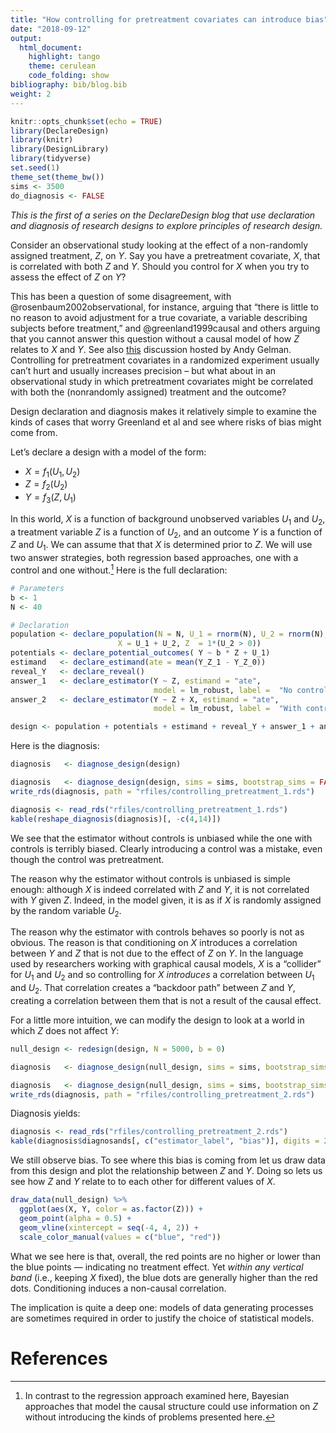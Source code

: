 ```yaml
---
title: "How controlling for pretreatment covariates can introduce bias"
date: "2018-09-12"
output:
  html_document:
    highlight: tango
    theme: cerulean
    code_folding: show
bibliography: bib/blog.bib
weight: 2
---
```


```r
knitr::opts_chunk$set(echo = TRUE)
library(DeclareDesign)
library(knitr)
library(DesignLibrary)
library(tidyverse)
set.seed(1)
theme_set(theme_bw())
sims <- 3500
do_diagnosis <- FALSE
```

*This is the first of a series on the DeclareDesign blog that use declaration and diagnosis of research designs to explore principles of research design.*

Consider an observational study looking at the effect of a non-randomly assigned treatment, $Z$, on $Y$. Say you have a pretreatment covariate, $X$, that is correlated with both $Z$ and $Y$. Should you control for $X$ when you try to assess the effect of $Z$ on $Y$?

This has been a question of some disagreement, with @rosenbaum2002observational, for instance, arguing that "there is little to no reason to avoid adjustment for a true covariate, a variable describing subjects before treatment," and @greenland1999causal and others arguing that you cannot answer this question without a causal model of how $Z$ relates to $X$ and $Y$. See also [this](https://andrewgelman.com/2009/07/23/pearls_and_gelm/) discussion hosted by Andy Gelman.  Controlling for pretreatment covariates in a randomized experiment usually can't hurt and usually increases precision -- but what about in an observational study in which pretreatment covariates might be correlated with both the (nonrandomly assigned) treatment and the outcome?

Design declaration and diagnosis makes it relatively simple to examine the kinds of cases that worry Greenland et al and see where risks of bias might come from. 

Let's declare a design with a model of the form:

* $X = f_1(U_1, U_2)$
* $Z = f_2(U_2)$
* $Y = f_3(Z, U_1)$

In this world, $X$ is a function of background unobserved variables $U_1$ and $U_2$, a treatment variable $Z$ is a function of $U_2$, and an outcome $Y$ is a function of $Z$ and $U_1$. We can assume that that $X$ is determined prior to $Z$. We will use two answer strategies, both regression based approaches, one with a control and one without.^[In contrast to the regression approach examined here, Bayesian approaches that model the causal structure could use information on $Z$ without introducing the kinds of problems presented here.] Here is the full declaration:

```r
# Parameters
b <- 1
N <- 40

# Declaration
population <- declare_population(N = N, U_1 = rnorm(N), U_2 = rnorm(N),
                        X = U_1 + U_2, Z  = 1*(U_2 > 0))
potentials <- declare_potential_outcomes( Y ~ b * Z + U_1)
estimand   <- declare_estimand(ate = mean(Y_Z_1 - Y_Z_0))
reveal_Y   <- declare_reveal() 
answer_1   <- declare_estimator(Y ~ Z, estimand = "ate", 
                                model = lm_robust, label =  "No control")
answer_2   <- declare_estimator(Y ~ Z + X, estimand = "ate", 
                                model = lm_robust, label =  "With control")

design <- population + potentials + estimand + reveal_Y + answer_1 + answer_2
```


Here is the diagnosis:

```r
diagnosis   <- diagnose_design(design)
```

```r
diagnosis   <- diagnose_design(design, sims = sims, bootstrap_sims = FALSE)
write_rds(diagnosis, path = "rfiles/controlling_pretreatment_1.rds")
```


```r
diagnosis <- read_rds("rfiles/controlling_pretreatment_1.rds")
kable(reshape_diagnosis(diagnosis)[, -c(4,14)])
```

We see that the estimator without controls is unbiased while the one with controls is terribly biased. Clearly introducing a control was a mistake, even though the control was pretreatment. 

The reason why the estimator without controls is unbiased is simple enough: although $X$ is indeed correlated with $Z$ and $Y$, it is not correlated with $Y$ given $Z$. Indeed, in the model given, it is as if $X$ is randomly assigned by the random variable $U_2$.

The reason why the estimator with controls behaves so poorly is not as obvious. The reason is that conditioning on $X$ introduces a correlation between $Y$ and $Z$ that is not due to the effect of $Z$ on $Y$. In the language used by researchers working with graphical causal models, $X$ is a "collider" for $U_1$ and $U_2$ and so controlling for $X$ *introduces* a correlation between $U_1$ and $U_2$. That correlation creates a "backdoor path" between $Z$ and $Y$, creating a correlation between them that is not a result of the causal effect.

For a little more intuition, we can modify the design to look at a world in which $Z$ does not affect $Y$:

```r
null_design <- redesign(design, N = 5000, b = 0)
```

```r
diagnosis   <- diagnose_design(null_design, sims = sims, bootstrap_sims = FALSE)
```

```r
diagnosis   <- diagnose_design(null_design, sims = sims, bootstrap_sims = FALSE)
write_rds(diagnosis, path = "rfiles/controlling_pretreatment_2.rds")
```

Diagnosis yields:

```r
diagnosis <- read_rds("rfiles/controlling_pretreatment_2.rds")
kable(diagnosis$diagnosands[, c("estimator_label", "bias")], digits = 2)
```

We still observe bias. To see where this bias is coming from let us draw data from this design and plot the relationship between $Z$ and $Y$. Doing so lets us see how $Z$ and $Y$ relate to to each other for different values of $X$.

```r
draw_data(null_design) %>%
  ggplot(aes(X, Y, color = as.factor(Z))) + 
  geom_point(alpha = 0.5) + 
  geom_vline(xintercept = seq(-4, 4, 2)) +
  scale_color_manual(values = c("blue", "red"))
```

What we see here is that, overall, the red points are no higher or lower than the blue points --- indicating no treatment effect. Yet *within any vertical band* (i.e.,  keeping $X$ fixed), the blue dots are generally higher than the red dots. Conditioning induces a non-causal correlation. 

The implication is quite a deep one: models of data generating processes are sometimes required in order to justify the choice of statistical models.

# References

